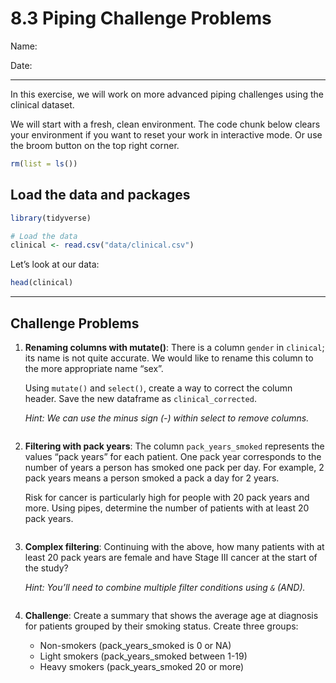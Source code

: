 # 8.3 Piping Challenge Problems

Name:

Date:

------------------------------------------------------------------------

In this exercise, we will work on more advanced piping challenges using the clinical dataset.

We will start with a fresh, clean environment. The code chunk below clears your environment if you want to reset your work in interactive mode. Or use the broom button on the top right corner.

```r
rm(list = ls())
```

## Load the data and packages

```r
library(tidyverse)
```

```r
# Load the data
clinical <- read.csv("data/clinical.csv")
```

Let's look at our data:

```r
head(clinical)
```

------------------------------------------------------------------------

## Challenge Problems

1.  **Renaming columns with mutate()**: There is a column `gender` in `clinical`; its name is not quite accurate. We would like to rename this column to the more appropriate name "sex".

    Using `mutate()` and `select()`, create a way to correct the column header. Save the new dataframe as `clinical_corrected`.

    *Hint: We can use the minus sign (-) within select to remove columns.*

    ```r

    ```

2.  **Filtering with pack years**: The column `pack_years_smoked` represents the values "pack years" for each patient. One pack year corresponds to the number of years a person has smoked one pack per day. For example, 2 pack years means a person smoked a pack a day for 2 years.

    Risk for cancer is particularly high for people with 20 pack years and more. Using pipes, determine the number of patients with at least 20 pack years.

    ```r

    ```

3.  **Complex filtering**: Continuing with the above, how many patients with at least 20 pack years are female and have Stage III cancer at the start of the study?

    *Hint: You'll need to combine multiple filter conditions using `&` (AND).*

    ```r

    ```

4.  **Challenge**: Create a summary that shows the average age at diagnosis for patients grouped by their smoking status. Create three groups:

    -   Non-smokers (pack_years_smoked is 0 or NA)
    -   Light smokers (pack_years_smoked between 1-19)
    -   Heavy smokers (pack_years_smoked 20 or more)

    ```r

    ```
